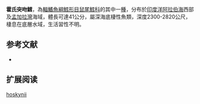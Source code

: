 {{Speciesbox
| name = 霍氏突吻鱈
| status = NE
| status_system = iucn3.1
| trend = unknow
| genus = Coryphaenoides
| species = hoskynii
| authority = [[Alcock|Alcock]], 1890
| synonyms = *''Macrurus hoskynii '',Alcock, 1890
}}
'''霍氏突吻鱈'''，為[[輻鰭魚綱|輻鰭魚綱]][[鱈形目|鱈形目]][[鼠尾鱈科|鼠尾鱈科]]的其中一[[種|種]]，分布於[[印度洋|印度洋]][[阿拉伯海|阿拉伯海]]西部及[[孟加拉灣|孟加拉灣]]海域，體長可達41公分，屬深海底棲性魚類，深度2300-2820公尺，棲息在底層水域，生活習性不明。

==参考文献==
*{{FishBase_species|genus=Coryphaenoides|species=hoskynii|year=2015|month=12}}

== 扩展阅读 ==
{{refbegin}}
{{wikispecies-inline|Coryphaenoides hoskynii|霍氏突吻鱈}}
{{refend}}
{{Taxonbar|from=Q2191691}}

[[Category:突吻鱈屬|hoskynii]]


{{鱈形目小作品}}